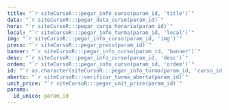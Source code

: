 ```yaml
---
title: "`r siteCursoR:::pegar_info_curso(param_id, 'title')`"
data: "`r siteCursoR:::pegar_data_curso(param_id)`"
hora: "`r siteCursoR:::pegar_carga_horaria(param_id)`"
local: "`r siteCursoR:::pegar_info_turma(param_id, 'local')`"
img: "`r siteCursoR:::pegar_info_curso(param_id, 'img')`"
preco: "`r siteCursoR:::pegar_preco(param_id)`"
banner: "`r siteCursoR:::pegar_info_curso(param_id, 'banner')`"
desc: "`r siteCursoR:::pegar_info_curso(param_id, 'desc')`"
ordem: "`r siteCursoR:::pegar_info_curso(param_id, 'ordem')`"
id: "`r as.character(siteCursoR:::pegar_info_turma(param_id, 'curso_id'))`"
aberto: "`r siteCursoR:::verificar_turma_aberta(param_id)`"
unit_price: "`r siteCursoR:::pegar_unit_price(param_id)`"
params:
  id_unico: param_id
---
```

